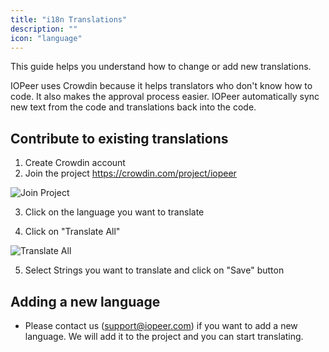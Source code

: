 ```yaml
---
title: "i18n Translations"
description: ""
icon: "language"
---
```



This guide helps you understand how to change or add new translations.

IOPeer uses Crowdin because it helps translators who don't know how to code. It also makes the approval process easier. IOPeer automatically sync new text from the code and translations back into the code.

## Contribute to existing translations

1. Create Crowdin account
2. Join the project https://crowdin.com/project/iopeer

![Join Project](/resources/crowdin.png)

3. Click on the language you want to translate

4. Click on "Translate All"

![Translate All](/resources/crowdin-translate-all.png)

5. Select Strings you want to translate and click on "Save" button


## Adding a new language
- Please contact us (support@iopeer.com) if you want to add a new language. We will add it to the project and you can start translating.
